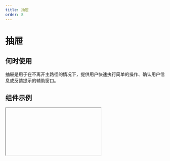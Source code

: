 ```yaml
---
title: 抽屉
order: 8
---
```


# 抽屉

## 何时使用

抽屉是用于在不离开主路径的情况下，提供用户快速执行简单的操作、确认用户信息或反馈提示的辅助窗口。

## 组件示例


<Iframe url="https://www.aliwork.com/developer/drawer-v2?isRenderNav=false" />

## 组件属性


<AttrTable
  dataSource={[
    {
      attr: '标题',
      code: 'title',
      type: 'String',
      demo: '"标题"',
      default
: '',
      desc: '',
    },
    {
      attr: '宽度',
      code: 'width',
      type: 'String',
      demo: '"520px"',
      default
: '',
      desc: '',
    },
    {
      attr: '高度',
      code: 'height',
      type: 'String',
      demo: '"600px"',
      default
: '',
      desc: '',
    },
    {
      attr: '是否显示',
      code: 'hasMask',
      type: 'Boolean',
      demo: 'true',
      default
: '',
      desc: '可选值:true,false',
    },
    {
      attr: '显示遮罩',
      code: 'iconName',
      type: 'String',
      demo: '"add"',
      default
: '',
      desc: '',
    },
    {
      attr: '弹出位置',
      code: 'placement',
      type: 'String',
      demo: '"top"',
      default
: '',
      desc: '可选值："top", "bottom", "left", "right" ',
    },
    {
      attr: '关闭方式',
      code: 'closeable',
      type: 'Array',
      demo: '["mask"]',
      default
: '',
      desc: '可选值："mask", "esc"',
    },
    {
      attr: '显示 footer',
      code: 'footer',
      type: 'Boolean',
      demo: 'true',
      default
: '',
      desc: '可选值：true,false',
    },
    {
      attr: 'footer 对齐方式',
      code: 'footerAlign',
      type: 'String',
      demo: '"right"',
      default
: '',
      desc: '可选值："left", "right", "center"',
    },
    {
      attr: 'footer 排列方式',
      code: 'footerActions',
      type: 'String',
      demo: '"ok, cancel"',
      default
: '',
      desc: '可选值："ok, cancel", "cancel, ok", "ok", "cancel"',
    },
    {
      attr: 'onOk',
      code: 'onOk',
      type: 'Function ',
      demo: `function onOk() {
  console.log('onOk');
}`,
      default
: '',
      desc: '',
    },
    {
      attr: 'onCancel',
      code: 'onCancel',
      type: 'Function ',
      demo: `function onCancel() {
  console.log('onCancel');
}`,
      default
: '',
      desc: '',
    },
     {
      attr: 'onClose',
      code: 'onClose',
      type: 'Function ',
      demo: `function onClose() {
  console.log('onClose');
}`,
      default
: '',
      desc: '',
    },
    {
      attr: 'afterClose',
      code: 'afterClose',
      type: 'Function ',
      demo: `function afterClose() {
  console.log('afterClose');
}`,
      default
: '',
      desc: '',
    },
           {
      attr: 'afterOpen',
      code: 'afterOpen',
      type: 'Function ',
      demo: `function afterOpen() {
  console.log('afterOpen');
}`,
      default
: '',
      desc: '',
    },
  ]}
/>
